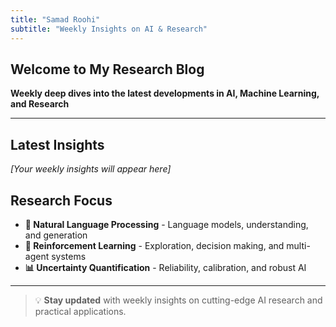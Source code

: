 ```yaml
---
title: "Samad Roohi"
subtitle: "Weekly Insights on AI & Research"
---
```


<div class="hero-section">

# Welcome to My Research Blog

**Weekly deep dives into the latest developments in AI, Machine Learning, and Research**

---

## Latest Insights

*[Your weekly insights will appear here]*

## Research Focus

- **🧠 Natural Language Processing** - Language models, understanding, and generation
- **🎯 Reinforcement Learning** - Exploration, decision making, and multi-agent systems  
- **📊 Uncertainty Quantification** - Reliability, calibration, and robust AI

---

> 💡 **Stay updated** with weekly insights on cutting-edge AI research and practical applications.

</div>
